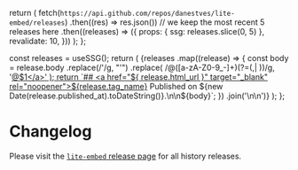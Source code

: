 
  return (
    fetch(`https://api.github.com/repos/danestves/lite-embed/releases`)
      .then((res) => res.json())
      // we keep the most recent 5 releases here
      .then((releases) => ({
        props: { ssg: releases.slice(0, 5) },
        revalidate: 10,
      }))
  );
};

  const releases = useSSG();
  return (
    <Markdown>
      {releases
        .map((release) => {
          const body = release.body
            .replace(/&#39;/g, "'")
            .replace(
              /@([a-zA-Z0-9_-]+)(?=(,| ))/g,
              '<a href="https://github.com/$1" target="_blank" rel="noopener">@$1</a>'
            );
          return `## <a href="${
            release.html_url
          }" target="_blank" rel="noopener">${release.tag_name}</a> 
Published on ${new Date(release.published_at).toDateString()}.\n\n${body}`;
        })
        .join('\n\n')}
    </Markdown>
  );
};

# Changelog

Please visit the [`lite-embed` release page](https://github.com/danestves/lite-embed/releases) for all history releases.

<ReleasesRenderer />
